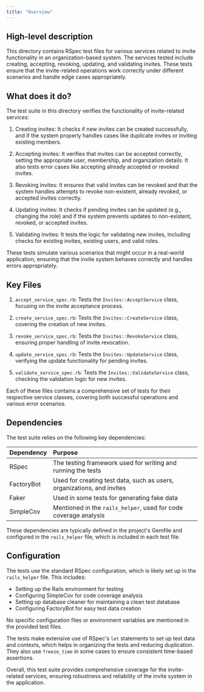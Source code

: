```yaml
---
title: "Overview"
---
```


## High-level description
This directory contains RSpec test files for various services related to invite functionality in an organization-based system. The services tested include creating, accepting, revoking, updating, and validating invites. These tests ensure that the invite-related operations work correctly under different scenarios and handle edge cases appropriately.

## What does it do?
The test suite in this directory verifies the functionality of invite-related services:

1. Creating invites: It checks if new invites can be created successfully, and if the system properly handles cases like duplicate invites or inviting existing members.

2. Accepting invites: It verifies that invites can be accepted correctly, setting the appropriate user, membership, and organization details. It also tests error cases like accepting already accepted or revoked invites.

3. Revoking invites: It ensures that valid invites can be revoked and that the system handles attempts to revoke non-existent, already revoked, or accepted invites correctly.

4. Updating invites: It checks if pending invites can be updated (e.g., changing the role) and if the system prevents updates to non-existent, revoked, or accepted invites.

5. Validating invites: It tests the logic for validating new invites, including checks for existing invites, existing users, and valid roles.

These tests simulate various scenarios that might occur in a real-world application, ensuring that the invite system behaves correctly and handles errors appropriately.

## Key Files

1. `accept_service_spec.rb`: Tests the `Invites::AcceptService` class, focusing on the invite acceptance process.

2. `create_service_spec.rb`: Tests the `Invites::CreateService` class, covering the creation of new invites.

3. `revoke_service_spec.rb`: Tests the `Invites::RevokeService` class, ensuring proper handling of invite revocation.

4. `update_service_spec.rb`: Tests the `Invites::UpdateService` class, verifying the update functionality for pending invites.

5. `validate_service_spec.rb`: Tests the `Invites::ValidateService` class, checking the validation logic for new invites.

Each of these files contains a comprehensive set of tests for their respective service classes, covering both successful operations and various error scenarios.

## Dependencies
The test suite relies on the following key dependencies:

| Dependency | Purpose |
|:-----------|:--------|
| RSpec | The testing framework used for writing and running the tests |
| FactoryBot | Used for creating test data, such as users, organizations, and invites |
| Faker | Used in some tests for generating fake data |
| SimpleCov | Mentioned in the `rails_helper`, used for code coverage analysis |

These dependencies are typically defined in the project's Gemfile and configured in the `rails_helper` file, which is included in each test file.

## Configuration
The tests use the standard RSpec configuration, which is likely set up in the `rails_helper` file. This includes:

- Setting up the Rails environment for testing
- Configuring SimpleCov for code coverage analysis
- Setting up database cleaner for maintaining a clean test database
- Configuring FactoryBot for easy test data creation

No specific configuration files or environment variables are mentioned in the provided test files.

The tests make extensive use of RSpec's `let` statements to set up test data and contexts, which helps in organizing the tests and reducing duplication. They also use `freeze_time` in some cases to ensure consistent time-based assertions.

Overall, this test suite provides comprehensive coverage for the invite-related services, ensuring robustness and reliability of the invite system in the application.